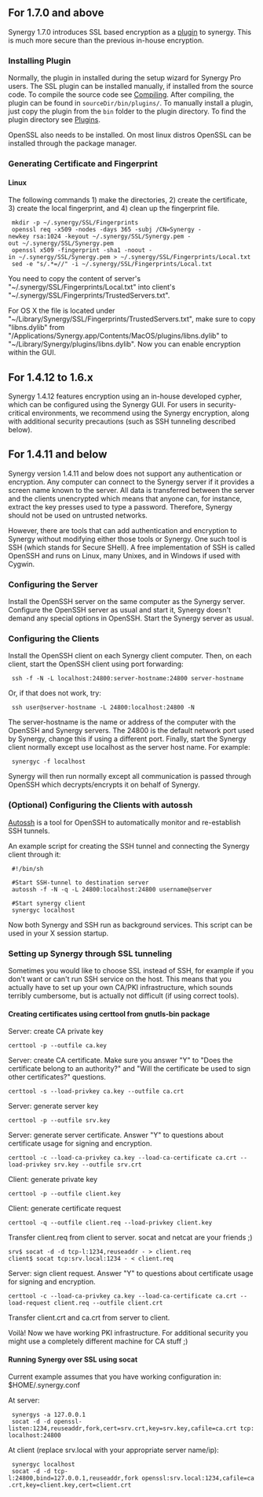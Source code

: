 ==For 1.7.0 and above==

Synergy 1.7.0 introduces SSL based encryption as a [[plugins|plugin]] to synergy. This is much more secure than the previous in-house encryption.

===Installing Plugin===

Normally, the plugin in installed during the setup wizard for Synergy Pro users. The SSL plugin can be installed manually, if installed from the source code. To compile the source code see [[Compiling]]. After compiling, the plugin can be found in <code> sourceDir/bin/plugins/</code>. To manually install a plugin, just copy the plugin from the <code>bin</code> folder to the plugin directory. To find the plugin directory see [[Plugins]].

OpenSSL also needs to be installed. On most linux distros OpenSSL can be installed through the package manager.

===Generating Certificate and Fingerprint===

====Linux====

The following commands 1) make the directories, 2) create the certificate, 3) create the local fingerprint, and 4) clean up the fingerprint file.

  mkdir -p ~/.synergy/SSL/Fingerprints
  openssl req -x509 -nodes -days 365 -subj /CN=Synergy -newkey rsa:1024 -keyout ~/.synergy/SSL/Synergy.pem -out ~/.synergy/SSL/Synergy.pem
  openssl x509 -fingerprint -sha1 -noout -in ~/.synergy/SSL/Synergy.pem > ~/.synergy/SSL/Fingerprints/Local.txt
  sed -e "s/.*=//" -i ~/.synergy/SSL/Fingerprints/Local.txt

You need to copy the content of server's "~/.synergy/SSL/Fingerprints/Local.txt" into client's "~/.synergy/SSL/Fingerprints/TrustedServers.txt".

For OS X the file is located under "~/Library/Synergy/SSL/Fingerprints/TrustedServers.txt", make sure to copy "libns.dylib" from "/Applications/Synergy.app/Contents/MacOS/plugins/libns.dylib" to "~/Library/Synergy/plugins/libns.dylib". Now you can enable encryption within the GUI.



==For 1.4.12 to 1.6.x==

Synergy 1.4.12 features encryption using an in-house developed cypher, which can be configured using the Synergy GUI. For users in security-critical environments, we recommend using the Synergy encryption, along with additional security precautions (such as SSH tunneling described below).

==For 1.4.11 and below==

Synergy version 1.4.11 and below does not support any authentication or encryption. Any computer can connect to the Synergy server if it provides a screen name known to the server. All data is transferred between the server and the clients unencrypted which means that anyone can, for instance, extract the key presses used to type a password. Therefore, Synergy should not be used on untrusted networks.

However, there are tools that can add authentication and encryption to Synergy without modifying either those tools or Synergy. One such tool is SSH (which stands for Secure SHell). A free implementation of SSH is called OpenSSH and runs on Linux, many Unixes, and in Windows if used with Cygwin.

===Configuring the Server===

Install the OpenSSH server on the same computer as the Synergy server. Configure the OpenSSH server as usual and start it, Synergy doesn't demand any special options in OpenSSH. Start the Synergy server as usual.

===Configuring the Clients===

Install the OpenSSH client on each Synergy client computer. Then, on each client, start the OpenSSH client using port forwarding:

  ssh -f -N -L localhost:24800:server-hostname:24800 server-hostname

Or, if that does not work, try:

  ssh user@server-hostname -L 24800:localhost:24800 -N

The server-hostname is the name or address of the computer with the OpenSSH and Synergy servers. The 24800 is the default network port used by Synergy, change this if using a different port. Finally, start the Synergy client normally except use localhost as the server host name. For example:

  synergyc -f localhost

Synergy will then run normally except all communication is passed through OpenSSH which decrypts/encrypts it on behalf of Synergy.

===(Optional) Configuring the Clients with autossh===

[http://www.harding.motd.ca/autossh/ Autossh] is a tool for OpenSSH to automatically monitor and re-establish SSH tunnels.

An example script for creating the SSH tunnel and connecting the Synergy client through it:

  #!/bin/sh
  
  #Start SSH-tunnel to destination server
  autossh -f -N -q -L 24800:localhost:24800 username@server
  
  #Start synergy client
  synergyc localhost

Now both Synergy and SSH run as background services. This script can be used in your X session startup.

===Setting up Synergy through SSL tunneling===

Sometimes you would like to choose SSL instead of SSH, for example if you don't want or can't run SSH service on the host. This means that you actually have to set up your own CA/PKI infrastructure, which sounds terribly cumbersome, but is actually not difficult (if using correct tools).

====Creating certificates using certtool from gnutls-bin package====

Server: create CA private key

 certtool -p --outfile ca.key

Server: create CA certificate. Make sure you answer "Y" to "Does the certificate belong to an authority?" and "Will the certificate be used to sign other certificates?" questions.

 certtool -s --load-privkey ca.key --outfile ca.crt

Server: generate server key

 certtool -p --outfile srv.key

Server: generate server certificate. Answer "Y" to questions about certificate usage for signing and encryption.

 certtool -c --load-ca-privkey ca.key --load-ca-certificate ca.crt --load-privkey srv.key --outfile srv.crt

Client: generate private key

 certtool -p --outfile client.key

Client: generate certificate request

 certtool -q --outfile client.req --load-privkey client.key

Transfer client.req from client to server. socat and netcat are your friends ;)

 srv$ socat -d -d tcp-l:1234,reuseaddr - > client.req
 client$ socat tcp:srv.local:1234 - < client.req

Server: sign client request. Answer "Y" to questions about certificate usage for signing and encryption.

 certtool -c --load-ca-privkey ca.key --load-ca-certificate ca.crt --load-request client.req --outfile client.crt

Transfer client.crt and ca.crt from server to client.

Voilà! Now we have working PKI infrastructure. For additional security you might use a completely different machine for CA stuff ;)

====Running Synergy over SSL using socat====

Current example assumes that you have working configuration in: $HOME/.synergy.conf

At server:
  synergys -a 127.0.0.1
  socat -d -d openssl-listen:1234,reuseaddr,fork,cert=srv.crt,key=srv.key,cafile=ca.crt tcp:localhost:24800

At client (replace srv.local with your appropriate server name/ip):
  synergyc localhost
  socat -d -d tcp-l:24800,bind=127.0.0.1,reuseaddr,fork openssl:srv.local:1234,cafile=ca.crt,key=client.key,cert=client.crt